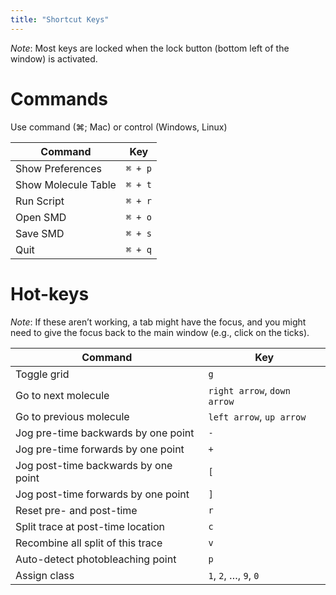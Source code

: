 ```yaml
---
title: "Shortcut Keys"
---
```


*Note*: Most keys are locked when the lock button (bottom left of the window) is activated. 


# Commands
Use command (⌘; Mac) or control (Windows, Linux)

| Command | Key |
|---------|-----|
| Show Preferences | `⌘ + p` |
| Show Molecule Table | `⌘ + t` |
| Run Script | `⌘ + r` |
| Open SMD | `⌘ + o` |
| Save SMD | `⌘ + s` |
| Quit | `⌘ + q` |

# Hot-keys
*Note*: If these aren't working, a tab might have the focus, and you might need to give the focus back to the main window (e.g., click on the ticks).

| Command | Key |
|---------|-----|
| Toggle grid | `g` |
| Go to next molecule | `right arrow`, `down arrow` |
| Go to previous molecule | `left arrow`, `up arrow` |
| Jog pre-time backwards by one point | `-` |
| Jog pre-time forwards by one point | `+` |
| Jog post-time backwards by one point | `[` |
| Jog post-time forwards by one point | `]` |
| Reset pre- and post-time | `r` |
| Split trace at post-time location | `c` |
| Recombine all split of this trace | `v` |
| Auto-detect photobleaching point | `p` |
| Assign class | `1`, `2`, ..., `9`, `0` |

